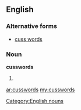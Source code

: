==English==

===Alternative forms===
* [[cuss words]]

===Noun===
'''cusswords'''

# {{plural of|cussword}}

[[Category:English nouns]]

[[ar:cusswords]]
[[my:cusswords]]